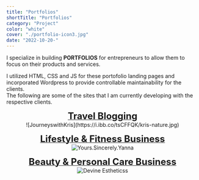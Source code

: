 ```yaml
---
title: "Portfolios"
shortTitle: "Portfolios"
category: "Project"
color: "white"
cover: "./portfolio-icon3.jpg"
date: "2022-10-20-"
---
```


I specialize in building **PORTFOLIOS** for entrepreneurs to allow them to focus on their products and services.  <br />

I utilized HTML, CSS and JS for these portofolio landing pages and incorporated Wordpress to provide controllable maintainability for the clients.<br />
The following are some of the sites that I am currently developing with the respective clients.  

<div align="center">
<a href="https://paul-matthew.github.io/JourneyswithKris/"><figcaption align="center"><b><font size="5">Travel Blogging</font></b></figcaption></a>
![JourneyswithKris](https://i.ibb.co/tsCFFQK/kris-nature.jpg)

<a href="https://paul-matthew.github.io/Yanna-Portfolio/"><figcaption align="center"><b><font size="5">Lifestyle & Fitness Business</font></b></figcaption></a>
![Yours.Sincerely.Yanna](https://i.ibb.co/1JH6r44/night-yanna.jpg)

<a href="https://paul-matthew.github.io/DevineEstheticss/"><figcaption align="center"><b><font size="5">Beauty & Personal Care Business</font></b></figcaption></a>
![Devine Estheticss](https://tinyurl.com/5f6h8rak)
</div>